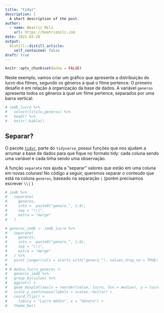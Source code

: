 ```yaml
---
title: "tidyr"
description: |
  A short description of the post.
author:
  - name: Beatriz Milz
    url: https://beatrizmilz.com
date: 2021-02-28
output:
  distill::distill_article:
    self_contained: false
draft: true
---
```



```r
knitr::opts_chunk$set(echo = FALSE)
```


Neste exemplo, vamos criar um gráfico que apresente a distribuição do lucro dos filmes, segundo os gêneros a qual o filme pertence.
O primeiro desafio é em relação à organização da base de dados. A variável `generos` apresenta todos os gêneros à qual um filme pertence, separados por uma barra vertical:

```r
# imdb_lucro %>% 
#   select(titulo,generos) %>% 
#   head() %>% 
#   knitr::kable()
```

## Separar?

O pacote [`tidyr`](https://tidyr.tidyverse.org/), parte do `tidyverse`, possui funções que nos ajudam a arrumar a base de dados para que fique no formato tidy: cada coluna sendo uma variável e cada linha sendo uma observação. 

A função `separate` nos ajuda a "separar" valores que estão em uma coluna em novas colunas! No código a seguir, queremos separar o conteúdo que está na coluna `generos`, baseado na separação `|` (porém precisamos escrever `\\|` )


```r
# imdb %>%
#   separate(
#     generos,
#     into =  paste0("genero_", 1:8),
#     sep = "\\|",
#     extra = "merge"
#   )
```

```r

# generos_imdb <- imdb_lucro %>%
#   separate(
#     generos,
#     into =  paste0("genero_", 1:8),
#     sep = "\\|",
#     extra = "merge"
#   ) %>%
#   pivot_longer(cols = starts_with("genero_"), values_drop_na = TRUE) 
# 
# # media_lucro_generos <-
#   generos_imdb %>%
#   group_by(value) %>% 
#   ggplot() +
#   geom_boxplot(aes(x = reorder(value, lucro, fun = median), y = lucro), outlier.alpha = 0.2) + 
#   scale_y_continuous(labels = scales::dollar) +
#   coord_flip() +
#     labs(y = "Lucro médio", x = "Gênero") +
#   theme_bw()
```


